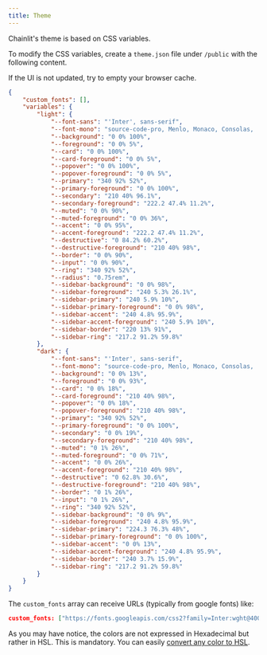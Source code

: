 ```yaml
---
title: Theme
---
```


Chainlit's theme is based on CSS variables.

To modify the CSS variables, create a `theme.json` file under `/public` with the following content.

<Note>If the UI is not updated, try to empty your browser cache.</Note>

```json theme.json
{
    "custom_fonts": [],
    "variables": {
        "light": {
            "--font-sans": "'Inter', sans-serif",
            "--font-mono": "source-code-pro, Menlo, Monaco, Consolas, 'Courier New', monospace",
            "--background": "0 0% 100%",
            "--foreground": "0 0% 5%",
            "--card": "0 0% 100%",
            "--card-foreground": "0 0% 5%",
            "--popover": "0 0% 100%",
            "--popover-foreground": "0 0% 5%",
            "--primary": "340 92% 52%",
            "--primary-foreground": "0 0% 100%",
            "--secondary": "210 40% 96.1%",
            "--secondary-foreground": "222.2 47.4% 11.2%",
            "--muted": "0 0% 90%",
            "--muted-foreground": "0 0% 36%",
            "--accent": "0 0% 95%",
            "--accent-foreground": "222.2 47.4% 11.2%",
            "--destructive": "0 84.2% 60.2%",
            "--destructive-foreground": "210 40% 98%",
            "--border": "0 0% 90%",
            "--input": "0 0% 90%",
            "--ring": "340 92% 52%",
            "--radius": "0.75rem",
            "--sidebar-background": "0 0% 98%",
            "--sidebar-foreground": "240 5.3% 26.1%",
            "--sidebar-primary": "240 5.9% 10%",
            "--sidebar-primary-foreground": "0 0% 98%",
            "--sidebar-accent": "240 4.8% 95.9%",
            "--sidebar-accent-foreground": "240 5.9% 10%",
            "--sidebar-border": "220 13% 91%",
            "--sidebar-ring": "217.2 91.2% 59.8%"
        },
        "dark": {
            "--font-sans": "'Inter', sans-serif",
            "--font-mono": "source-code-pro, Menlo, Monaco, Consolas, 'Courier New', monospace",
            "--background": "0 0% 13%",
            "--foreground": "0 0% 93%",
            "--card": "0 0% 18%",
            "--card-foreground": "210 40% 98%",
            "--popover": "0 0% 18%",
            "--popover-foreground": "210 40% 98%",
            "--primary": "340 92% 52%",
            "--primary-foreground": "0 0% 100%",
            "--secondary": "0 0% 19%",
            "--secondary-foreground": "210 40% 98%",
            "--muted": "0 1% 26%",
            "--muted-foreground": "0 0% 71%",
            "--accent": "0 0% 26%",
            "--accent-foreground": "210 40% 98%",
            "--destructive": "0 62.8% 30.6%",
            "--destructive-foreground": "210 40% 98%",
            "--border": "0 1% 26%",
            "--input": "0 1% 26%",
            "--ring": "340 92% 52%",
            "--sidebar-background": "0 0% 9%",
            "--sidebar-foreground": "240 4.8% 95.9%",
            "--sidebar-primary": "224.3 76.3% 48%",
            "--sidebar-primary-foreground": "0 0% 100%",
            "--sidebar-accent": "0 0% 13%",
            "--sidebar-accent-foreground": "240 4.8% 95.9%",
            "--sidebar-border": "240 3.7% 15.9%",
            "--sidebar-ring": "217.2 91.2% 59.8%"
        }
    }
}
```

The `custom_fonts` array can receive URLs (typically from google fonts) like:

```json
custom_fonts: ["https://fonts.googleapis.com/css2?family=Inter:wght@400;500;700&display=swap"]
```

As you may have notice, the colors are not expressed in Hexadecimal but rather in HSL. This is mandatory.
You can easily [convert any color to HSL](https://www.google.com/search?q=hex+to+hsl).

